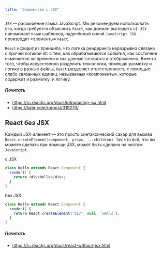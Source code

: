 ```yaml
---
title: "Знакомство с JSX"
---
```


`JSX` — расширение языка JavaScript. Мы рекомендуем использовать его, когда требуется объяснить `React`, как должен выглядеть `UI`. `JSX` напоминает язык шаблонов, наделённый силой `JavaScript`. `JSX` производит «элементы» `React`.

`React` исходит из принципа, что логика рендеринга неразрывно связана с прочей логикой `UI`: с тем, как обрабатываются события, как состояние изменяется во времени и как данные готовятся к отображению.
Вместо того, чтобы искусственно разделить технологии, помещая разметку и логику в разные файлы, `React` разделяет ответственность с помощью слабо связанных единиц, называемых «компоненты», которые содержат и разметку, и логику.

##### Почитать

- https://ru.reactjs.org/docs/introducing-jsx.html
- https://habr.com/ru/post/319270/

## React без JSX

Каждый JSX-элемент — это просто синтаксический сахар для вызова
`React.createElement(component, props, ...children)`.
Так что всё, что вы можете сделать при помощи JSX, может быть сделано на чистом `JavaScript`.

c JSX

```javascript
class Hello extends React.Component {
  render() {
    return <div>Hello</div>;
  }
}
```

без JSX

```javascript
class Hello extends React.Component {
  render() {
    return React.createElement("div", null, `Hello`);
  }
}
```

##### Почитать

- https://ru.reactjs.org/docs/react-without-jsx.html
